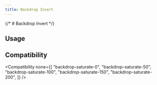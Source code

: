 ```yaml
---
title: Backdrop Invert
---
```



{/* # Backdrop Invert */}

## Usage

<Usage />

## Compatibility

<Compatibility
  none={[
    "backdrop-saturate-0",
    "backdrop-saturate-50",
    "backdrop-saturate-100",
    "backdrop-saturate-150",
    "backdrop-saturate-200",
  ]}
/>
